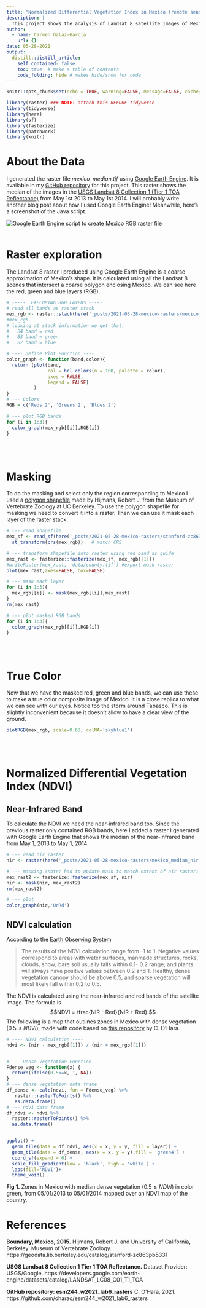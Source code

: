 ```yaml
---
title: "Normalized Differential Vegetation Index in Mexico (remote sensing analysis)"
description: |
  This project shows the analysis of Landsat 8 satellite images of Mexico to calculate the NDVI. It includes preliminary raster manipulation from raster files I created using Google Earth Enginle.
author:
  - name: Carmen Galaz-García
    url: {}
date: 05-28-2021
output:
  distill::distill_article:
    self_contained: false
    toc: true  # make a table of contents
    code_folding: hide # makes hide/show for code
---
```



```r
knitr::opts_chunk$set(echo = TRUE, warning=FALSE, message=FALSE, cache=TRUE, fig.align="center")

library(raster) ### NOTE: attach this BEFORE tidyverse
library(tidyverse)
library(here)
library(sf)
library(fasterize)
library(patchwork)
library(knitr)
```


# About the Data

I generated the raster file *mexico_median.tif* using [Google Earth Engine](https://earthengine.google.com). 
It is available in my [GitHub repository](https://github.com/carmengg/mexico_rasters.git) for this project. 
This raster shows the median of the images in the [USGS Landsat 8 Collection 1 (Tier 1 TOA Reflectance)](https://developers.google.com/earth-engine/datasets/catalog/LANDSAT_LC08_C01_T1_TOA) from May 1st 2013 to May 1st 2014. 
I will probably write another blog post about how I used Google Earth Engine! Meanwhile, here's a screenshot of the Java script.

<!--
```r

mexico_engine <- here('_posts','2021-05-28-mexico-rasters','mexico_engine.png')
#knitr::include_graphics(c(serenoa, sabal))
```

```r

knitr::include_graphics(mexico_engine)
```
-->

![Google Earth Engine script to create Mexico RGB raster file](mexico_engine.png)
<br>
<br>

# Raster exploration

The Landsat 8 raster I produced using Google Earth Engine is a coarse approximation of Mexico's shape. 
It is calculated using all the Landsat 8 scenes that intersect a coarse polygon enclosing Mexico. 
We can see here the red, green and blue layers (RGB).



```r
# -----  EXPLORING RGB LAYERS -----
# read all bands as raster stack
mex_rgb <- raster::stack(here('_posts/2021-05-28-mexico-rasters/mexico_median_rgb.tif')) 
#mex_rgb
# looking at stack information we get that:
#   B4 band = red
#   B3 band = green
#   B2 band = blue

# ---- Define Plot Function ----
color_graph <- function(band,color){
  return (plot(band, 
               col = hcl.colors(n = 100, palette = color),
               axes = FALSE,
               legend = FALSE)
          )
}
# --- Colors
RGB = c('Reds 2', 'Greens 2', 'Blues 2')

# --- plot RGB bands
for (i in 1:3){
  color_graph(mex_rgb[[i]],RGB[i])
}
```

<br>
<br>

# Masking

To do the masking and select only the region corresponding to Mexico I used a [polygon shapefile](https://geodata.lib.berkeley.edu/catalog/stanford-zc863pb5331) made by Hijmans, Robert J. from the Museum of Vertebrate Zoology at UC Berkeley. 
To use the polygon shapefile for masking we need to convert it into a raster. 
Then we can use it mask each layer of the raster stack.

```r
# --- read shapefile
mex_sf <- read_sf(here('_posts/2021-05-28-mexico-rasters/stanford-zc863pb5331-shapefile/zc863pb5331.shp')) %>%
  st_transform(crs(mex_rgb))   # match CRS

# --- transform shapefile into raster using red band as guide
mex_rast <- fasterize::fasterize(mex_sf, mex_rgb[[1]])
#writeRaster(mex_rast, 'data/county.tif') #export mask raster
plot(mex_rast,axes=FALSE, box=FALSE)

```

```r
# --- mask each layer
for (i in 1:3){
  mex_rgb[[i]] <- mask(mex_rgb[[i]],mex_rast)
}
rm(mex_rast)

# --- plot masked RGB bands
for (i in 1:3){
  color_graph(mex_rgb[[i]],RGB[i])
}

```
<br>
<br>

# True Color

Now that we have the masked red, green and blue bands, we can use these to make a true color composite image of Mexico.
It is a close replica to what we can see with our eyes. Notice too the storm around Tabasco. This is slightly inconvenient because it doesn't allow to have a clear view of the ground.

```r
plotRGB(mex_rgb, scale=0.63, colNA='skyblue1')
```

<br>
<br>

# Normalized Differential Vegetation Index (NDVI)

## Near-Infrared Band
To calculate the NDVI we need the near-infrared band too. 
Since the previous raster only contained RGB bands, here I added a raster I generated with Google Earth Engine that shows the median of the near-infrared band from May 1, 2013 to May 1, 2014.

```r
# --- read nir raster
nir <- raster(here('_posts/2021-05-28-mexico-rasters/mexico_median_nir.tif')) 

# --- masking (note: had to update mask to match extent of nir raster)
mex_rast2 <- fasterize::fasterize(mex_sf, nir)
nir <- mask(nir, mex_rast2)
rm(mex_rast2)

# --- plot
color_graph(nir,'OrRd')

```

## NDVI calculation
According to the [Earth Observing System](
https://eos.com/blog/ndvi-faq-all-you-need-to-know-about-ndvi/)


> The results of the NDVI calculation range from -1 to 1. Negative values correspond to areas with water surfaces, manmade structures, rocks, clouds, snow; bare soil usually falls within 0.1- 0.2 range; and plants will always have positive values between 0.2 and 1. Healthy, dense vegetation canopy should be above 0.5, and sparse vegetation will most likely fall within 0.2 to 0.5. 

The NDVI is calculated using the near-infrared and red bands of the satellite image. The formula is
$$NDVI = \frac{NIR - Red}{NIR + Red}.$$
The following is a map that outlines zones in Mexico with dense vegetation ($0.5\leq NDVI$), made with code based on [this repository](https://github.com/oharac/esm244_w2021_lab6_rasters) by C. O'Hara.

```r
# ---- NDVI calculation ----
ndvi <- (nir - mex_rgb[[1]]) / (nir + mex_rgb[[1]]) 


# --- Dense Vegetation Function ---
Fdense_veg <- function(x) {
  return(ifelse(0.5<=x, 1, NA))
}
# --- dense vegetation data frame
df_dense <- calc(ndvi, fun = Fdense_veg) %>% 
   raster::rasterToPoints() %>%
   as.data.frame()
# --- ndvi data frame
df_ndvi <- ndvi %>% 
  raster::rasterToPoints() %>%
  as.data.frame()


ggplot() +
  geom_tile(data = df_ndvi, aes(x = x, y = y, fill = layer)) +
  geom_tile(data = df_dense, aes(x = x, y = y),fill = 'green4') +
  coord_sf(expand = 0) +
  scale_fill_gradient(low = 'black', high = 'white') +
  labs(fill='NDVI')+
  theme_void()
```

**Fig 1.** Zones in Mexico with median dense vegetation ($0.5\leq NDVI$) in color green, from 05/01/2013 to 05/01/2014 mapped over an NDVI map of the country.


# References
**Boundary, Mexico, 2015.** Hijmans, Robert J. and University of California, Berkeley. Museum of Vertebrate Zoology.  
https://geodata.lib.berkeley.edu/catalog/stanford-zc863pb5331

**USGS Landsat 8 Collection 1 Tier 1 TOA Reflectance.** Dataset Provider: USGS/Google. 
https://developers.google.com/earth-engine/datasets/catalog/LANDSAT_LC08_C01_T1_TOA

**GitHub repository: esm244_w2021_lab6_rasters** C. O'Hara, 2021.
https://github.com/oharac/esm244_w2021_lab6_rasters